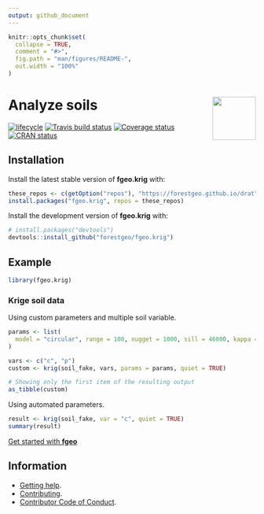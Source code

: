 ```yaml
---
output: github_document
---
```


<!-- README.md is generated from README.Rmd. Please edit that file -->

```r
knitr::opts_chunk$set(
  collapse = TRUE,
  comment = "#>",
  fig.path = "man/figures/README-",
  out.width = "100%"
)
```

# <img src="https://i.imgur.com/vTLlhbp.png" align="right" height=88 /> Analyze soils

[![lifecycle](https://img.shields.io/badge/lifecycle-experimental-orange.svg)](https://www.tidyverse.org/lifecycle/#experimental)
[![Travis build status](https://travis-ci.org/forestgeo/fgeo.krig.svg?branch=master)](https://travis-ci.org/forestgeo/fgeo.krig)
[![Coverage status](https://coveralls.io/repos/github/forestgeo/fgeo.krig/badge.svg)](https://coveralls.io/r/forestgeo/fgeo.krig?branch=master)
[![CRAN status](http://www.r-pkg.org/badges/version/fgeo.krig)](https://cran.r-project.org/package=fgeo.krig)

## Installation

Install the latest stable version of __fgeo.krig__ with:

```R
these_repos <- c(getOption("repos"), "https://forestgeo.github.io/drat")
install.packages("fgeo.krig", repos = these_repos)
```

Install the development version of __fgeo.krig__ with:

```R
# install.packages("devtools")
devtools::install_github("forestgeo/fgeo.krig")
```

## Example

```r
library(fgeo.krig)
```

### Krige soil data

Using custom parameters and multiple soil variable.

```r
params <- list(
  model = "circular", range = 100, nugget = 1000, sill = 46000, kappa = 0.5
)

vars <- c("c", "p")
custom <- krig(soil_fake, vars, params = params, quiet = TRUE)

# Showing only the first item of the resulting output
as_tibble(custom)
```

Using automated parameters.

```r
result <- krig(soil_fake, var = "c", quiet = TRUE)
summary(result)
```

[Get started with __fgeo__](https://forestgeo.github.io/fgeo)

## Information

* [Getting help](SUPPORT.md).
* [Contributing](CONTRIBUTING.md).
* [Contributor Code of Conduct](CODE_OF_CONDUCT.md).


